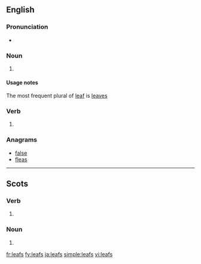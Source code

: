 ==English==

===Pronunciation===
* {{IPA|/liːfs/}}

===Noun===
{{head|en|plural}}

# {{context|nonstandard|lang=en}} {{plural of|leaf|lang=en}}

====Usage notes====
The most frequent plural of [[leaf]] is [[leaves]]

===Verb===
{{head|en}}

# {{en-third-person singular of|leaf}}

===Anagrams===
* [[false#English|false]]
* [[fleas#English|fleas]]

----

==Scots==

===Verb===
{{head|sco}}

# {{sco-third-person singular of|leaf}}

===Noun===
{{head|sco|plural}}

# {{plural of|leaf|lang=sco}}

[[fr:leafs]]
[[fy:leafs]]
[[ja:leafs]]
[[simple:leafs]]
[[vi:leafs]]